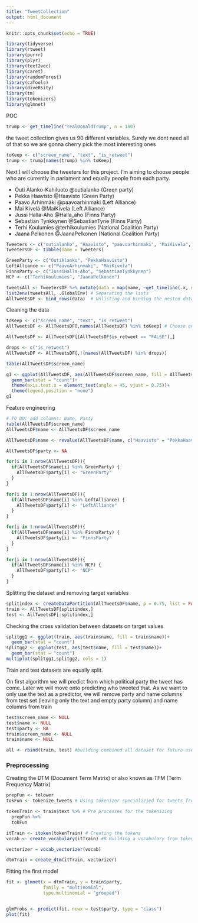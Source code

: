 ```yaml
---
title: "TweetCollection"
output: html_document
---
```


```r
knitr::opts_chunk$set(echo = TRUE)
```


```r
library(tidyverse)
library(rtweet)
library(purrr)
library(plyr)
library(text2vec)
library(caret)
library(randomForest)
library(caTools)
library(diveRsity)
library(tm)
library(tokenizers)
library(glmnet)
```

POC
```r
trump <- get_timeline("realDonaldTrump", n = 180)
```
the tweet collection gives us 90 different variables. Surely we dont need all of that so we are gonna cherry pick the most interesting ones
```r
toKeep <- c("screen_name", "text", "is_retweet")
trump <- trump[names(trump) %in% toKeep]
```
Next  I will choose the tweeters for this project. I'm aiming to choose people who are currently in parlament and equally people from each party.

* Outi Alanko-Kahiluoto @outialanko (Green party)
* Pekka Haavisto @Haavisto (Green Party)
* Paavo Arhinmäki @paavoarhinmaki (Left Alliance)
* Mai Kivelä @MaiKivela (Left Alliance)
* Jussi Halla-Aho @Halla_aho (Finns Party)
* Sebastian Tynkkynen @SebastianTyne (Finns Party)
* Terhi Koulumies @terhikoulumies (National Coalition Party)
* Jaana Pelkonen @JaanaPelkonen (National Coalition Party)

```r
Tweeters <- c("outialanko", "Haavisto", "paavoarhinmaki", "MaiKivela", "Halla_aho", "Sebastiantyne", "terhikoulumies", "JaanaPelkonen")
TweetersDF <- tibble(name = Tweeters)

GreenParty <- c("OutiAlanko", "PekkaHaavisto")
LeftAlliance <- c("PaavoArhinmaki", "MaiKivela")
FinnsParty <- c("JussiHalla-Aho", "SebastianTynkkynen")
NCP <- c("TerhiKoulumies", "JaanaPelkonen")
```

```r
tweetsAll <- TweetersDF %>% mutate(data = map(name, ~get_timeline(.x, n = 1000)))
list2env(tweetsAll, .GlobalEnv) # Separating the lists
AllTweetsDF <- bind_rows(data)  # Unlisting and binding the nested dataframes
```
Cleaning the data
```r
toKeep <- c("screen_name", "text", "is_retweet")
AllTweetsDF <- AllTweetsDF[,names(AllTweetsDF) %in% toKeep] # Choose only desired variables

AllTweetsDF <- AllTweetsDF[(AllTweetsDF$is_retweet == "FALSE"),]

drops <- c("is_retweet")
AllTweetsDF <- AllTweetsDF[,!(names(AllTweetsDF) %in% drops)]

table(AllTweetsDF$screen_name)

g1 <- ggplot(AllTweetsDF, aes(AllTweetsDF$screen_name, fill = AllTweetsDF$screen_name))+
  geom_bar(stat = "count")+
  theme(axis.text.x = element_text(angle = 45, vjust = 0.75))+
  theme(legend.position = "none")
g1
```
Feature engineering
```r
# TO DO: add columns: Name, Party
table(AllTweetsDF$screen_name)
AllTweetsDF$name <- AllTweetsDF$screen_name

AllTweetsDF$name <- revalue(AllTweetsDF$name, c("Haavisto" = "PekkaHaavisto", "Halla_aho" = "JussiHalla-Aho", "JaanaPelkonen" = "JaanaPelkonen", "MaiKivela" = "MaiKivela", "outialanko" = "OutiAlanko", "paavoarhinmaki" = "PaavoArhinmaki", "SebastianTyne" = "SebastianTynkkynen", "terhikoulumies" = "TerhiKoulumies"))

AllTweetsDF$party <- NA

for(i in 1:nrow(AllTweetsDF)){
  if(AllTweetsDF$name[i] %in% GreenParty) {
    AllTweetsDF$party[i] <- "GreenParty"
  }
}

for(i in 1:nrow(AllTweetsDF)){
  if(AllTweetsDF$name[i] %in% LeftAlliance) {
    AllTweetsDF$party[i] <- "LeftAlliance"
  }
}

for(i in 1:nrow(AllTweetsDF)){
  if(AllTweetsDF$name[i] %in% FinnsParty) {
    AllTweetsDF$party[i] <- "FinnsParty"
  }
}

for(i in 1:nrow(AllTweetsDF)){
  if(AllTweetsDF$name[i] %in% NCP) {
    AllTweetsDF$party[i] <- "NCP"
  }
}


```
Splitting the dataset and removing target variables
```r
splitindex <- createDataPartition(AllTweetsDF$name, p = 0.75, list = FALSE)
train <- AllTweetsDF[splitindex,]
test <- AllTweetsDF[-splitindex,]
```
Checking the cross validation between datasets on target values
```r
splitgg1 <- ggplot(train, aes(train$name, fill = train$name))+
  geom_bar(stat = "count")
splitgg2 <- ggplot(test, aes(test$name, fill = test$name))+
  geom_bar(stat = "count")
multiplot(splitgg1,splitgg2, cols = 1)
```
Train and test datasets are equally split.

On first algorithm we will predict from which political party the tweet has come. Later we will move onto predicting who tweeted that. As we want to only use the text as a predictor, we will remove party and name columns from test set (leaving only the text and empty party column) and name columns from train
```r
test$screen_name <- NULL
test$name <- NULL
test$party <- NA
train$screen_name <- NULL
train$name <- NULL

all <- rbind(train, test) #building combined all dataset for future use
```
### Preprocessing

Creating the DTM (Document Term Matrix) or also known as TFM (Term Frequency Matrix)
```r
prepFun <- tolower
tokFun <- tokenize_tweets # Using tokenizer specializied for tweets from Tokenizers package

tokenTrain <- train$text %>% # Pre processes for the tokenizing
  prepFun %>% 
  tokFun

itTrain <- itoken(tokenTrain) # Creating the tokens
vocab <- create_vocabulary(itTrain) #B Building a vocabulary from tokenized data

vectorizer = vocab_vectorizer(vocab)

dtmTrain = create_dtm(itTrain, vectorizer)
```
Fitting the first model
```r
fit <- glmnet(x = dtmTrain, y = train$party,
              family = "multinomial",
              type.multinomial = "grouped")


glmProbs <- predict(fit, newx = test$party, type = "class")
plot(fit)
```

